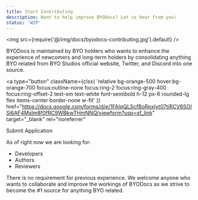 ```yaml
---
title: Start Contributing
description: Want to help improve BYODocs? Let us hear from you!
status: 'WIP'
---
```



<img src={require('@/img/docs/byodocs-contributing.jpg').default} />

BYODocs is maintained by BYO holders who wants to enhance the experience of newcomers and long-term holders by consolidating anything BYO related from BYO Studios official website, Twitter, and Discord into one source.

<a
  type="button"
  className={clsx(
    'relative bg-orange-500 hover:bg-orange-700 focus:outline-none focus:ring-2 focus:ring-gray-400 focus:ring-offset-2 text-sm text-white font-semibold h-12 px-6 rounded-lg flex items-center border-none w-fit'
  )}
  href="https://docs.google.com/forms/d/e/1FAIpQLScfBoRpxIyt07tiRCV6SOlSi6AF4Mslm8f0fRC9WBkwTHmNNQ/viewform?usp=sf_link"
  target="_blank"
  rel="noreferrer"
>
  Submit Application
</a>

As of right now we are looking for:

- Developers
- Authors
- Reviewers

There is no requirement for previous experience. We welcome anyone who wants to collaborate and improve the workings of BYODocs as we strive to become the #1 source for anything BYO related.